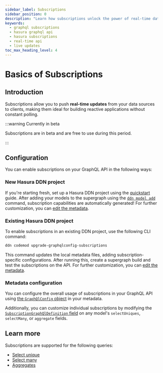 ```yaml
---
sidebar_label: Subscriptions
sidebar_position: 0
description: "Learn how subscriptions unlock the power of real-time data for your applications."
keywords:
  - graphql subscriptions
  - hasura graphql api
  - hasura subscriptions
  - real-time api
  - live updates
toc_max_heading_level: 4
---
```


# Basics of Subscriptions

## Introduction

Subscriptions allow you to push **real-time updates** from your data sources to clients, making them ideal for building
reactive applications without constant polling.

:::warning Currently in beta

Subscriptions are in beta and are free to use during this period.

:::

## Configuration

You can enable subscriptions on your GraphQL API in the following ways:

### New Hasura DDN project

If you're starting fresh, set up a Hasura DDN project using the [quickstart](/quickstart.mdx) guide. After adding your
models to the supergraph using the [`ddn model add`](/cli/commands/ddn_model_add.mdx) command, subscription capabilities
are automatically generated! For further customization, you can [edit the metadata](#metadata-configuration).

### Existing Hasura DDN project

To enable subscriptions in an existing DDN project, use the following CLI command:

```bash
ddn codemod upgrade-graphqlconfig-subscriptions
```

This command updates the local metadata files, adding subscription-specific configurations. After running this, create a
supergraph build and test the subscriptions on the API. For further customization, you can
[edit the metadata](#metadata-configuration).

### Metadata configuration

You can configure the overall usage of subscriptions in your GraphQL API using
[the `GraphQlConfig` object](/supergraph-modeling/graphql-config.mdx#graphqlconfig-subscriptiongraphqlconfig) in your
metadata.

Additionally, you can customize individual subscriptions by modifying the
[`SubscriptionGraphQlDefinition` field](/supergraph-modeling/models.mdx#model-subscriptiongraphqldefinition) on any
model's `selectUniques`, `selectMany`, or `aggregate` fields.

## Learn more

Subscriptions are supported for the following queries:

- [Select unique](/graphql-api/subscriptions/select-unique.mdx)
- [Select many](/graphql-api/subscriptions/select-many.mdx)
- [Aggregates](/graphql-api/subscriptions/aggregates.mdx)
